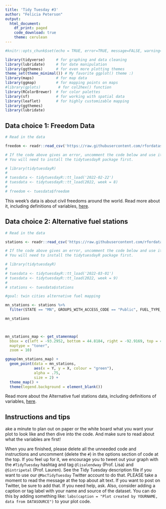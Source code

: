 ```yaml
---
title: 'Tidy Tuesday #3'
author: "Felicia Peterson"
output: 
  html_document:
    df_print: paged
    code_download: true
    theme: cerulean
---
```


```r
#knitr::opts_chunk$set(echo = TRUE, error=TRUE, message=FALSE, warning=FALSE)
```

```r
library(tidyverse)     # for graphing and data cleaning
library(lubridate)     # for date manipulation
library(ggthemes)      # for even more plotting themes
theme_set(theme_minimal()) # My favorite ggplot() theme :)
library(maps)          # for map data
library(ggmap)         # for mapping points on maps
#library(gplots)        # for col2hex() function
library(RColorBrewer)  # for color palettes
library(sf)            # for working with spatial data
library(leaflet)       # for highly customizable mapping
library(ggthemes)
library(lubridate)
```

## Data choice 1: Freedom Data

```r
# Read in the data

freedom <- readr::read_csv('https://raw.githubusercontent.com/rfordatascience/tidytuesday/master/data/2022/2022-02-22/freedom.csv')

# If the code above gives an error, uncomment the code below and use it instead. 
# You will need to install the tidytuesdayR package first.

# library(tidytuesdayR)
# 
# tuesdata <- tidytuesdayR::tt_load('2022-02-22')
# tuesdata <- tidytuesdayR::tt_load(2022, week = 8)
# 
# freedom <- tuesdata$freedom
```

This week's data is about civil freedoms around the world. Read more about it, including definitions of variables, [here](https://github.com/rfordatascience/tidytuesday/blob/master/data/2022/2022-02-22/readme.md). 

## Data choice 2: Alternative fuel stations

```r

# Read in the data

stations <- readr::read_csv('https://raw.githubusercontent.com/rfordatascience/tidytuesday/master/data/2022/2022-03-01/stations.csv')

# If the code above gives an error, uncomment the code below and use it instead. 
# You will need to install the tidytuesdayR package first.

# library(tidytuesdayR)
# 
# tuesdata <- tidytuesdayR::tt_load('2022-03-01')
# tuesdata <- tidytuesdayR::tt_load(2022, week = 9)
# 
# stations <- tuesdata$stations

```

```r

#goal: twin cities alternative fuel mapping

mn_stations <- stations %>%
  filter(STATE == "MN", GROUPS_WITH_ACCESS_CODE == "Public", FUEL_TYPE_CODE == "ELEC")

mn_stations

  
```

```r
mn_stations_map <- get_stamenmap(
  bbox = c(left = -93.2952, bottom = 44.8184, right = -92.9169, top = 45.0609),
  maptype = "toner",
  zoom = 10)

ggmap(mn_stations_map) + 
  geom_point(data = mn_stations,
             aes(x = Y, y = X, colour = "green"),
             alpha = .75,
             size = 2) +
  theme_map() + 
  theme(legend.background = element_blank())

```

Read more about the Alternative fuel stations data, including definitions of variables, [here](https://github.com/rfordatascience/tidytuesday/blob/master/data/2022/2022-03-01/readme.md). 

## Instructions and tips

ake a minute to plan out on paper or the white board what you want your plot to look like and then dive into the code. And make sure to read about what the variables are first! 

When you are finished, please delete all the unneeded code and instructions and uncomment (delete the `#`) in the options section of code at the top. If you feel up for it, we encourage you to tweet out your graph with the `#TidyTuesday` hashtag and tag `@lisalendway` (Prof. Lisa) and `@Sintripetal` (Prof. Lauren). See the Tidy Tuesday description file if you want to use our `@MacTidyTuesday` Twitter account to do that. PLEASE take a moment to read the message at the top about alt text. If you want to post on Twitter, be sure to add that. If you need help, ask. Also, consider adding a caption or tag label with your name and source of the dataset. You can do this by adding something like: `labs(caption = "Plot created by YOURNAME, data from DATASOURCE")` to your plot code.

